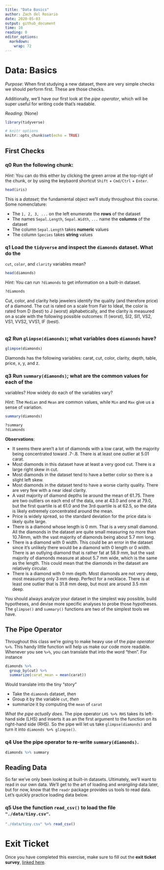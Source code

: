 ```yaml
---
title: "Data Basics"
author: Zach del Rosario
date: 2020-05-03
output: github_document
time: 10
reading: 0
editor_options: 
  markdown: 
    wrap: 72
---
```


# Data: Basics

*Purpose*: When first studying a new dataset, there are very simple
checks we should perform first. These are those checks.

Additionally, we'll have our first look at the *pipe operator*, which
will be super useful for writing code that's readable.

*Reading*: (None)

```r
library(tidyverse)
```

```r
# knitr options
knitr::opts_chunk$set(echo = TRUE)
```

## First Checks

<!-- -------------------------------------------------- -->

### **q0** Run the following chunk:

*Hint*: You can do this either by clicking the green arrow at the
top-right of the chunk, or by using the keybaord shortcut `Shift` +
`Cmd/Ctrl` + `Enter`.

```r
head(iris)
```

This is a *dataset*; the fundamental object we'll study throughout this
course. Some nomenclature:

-   The `1, 2, 3, ...` on the left enumerate the **rows** of the dataset
-   The names `Sepal.Length`, `Sepal.Width`, `...` name the **columns**
    of the dataset
-   The column `Sepal.Length` takes **numeric** values
-   The column `Species` takes **string** values

### **q1** Load the `tidyverse` and inspect the `diamonds` dataset. What do the

`cut`, `color`, and `clarity` variables mean?

```r
head(diamonds)
```

*Hint*: You can run `?diamonds` to get information on a built-in
dataset.

```r
?diamonds
```

Cut, color, and clarity help jewelers identify the quality (and
therefore price) of a diamond. The cut is rated on a scale from Fair to
Ideal, the color is rated from D (best) to J (worst) alphabetically, and
the clarity is measured on a scale with the following possible outcomes:
I1 (worst), SI2, SI1, VS2, VS1, VVS2, VVS1, IF (best).

```r
```

### **q2** Run `glimpse(diamonds)`; what variables does `diamonds` have?

```r
glimpse(diamonds)
```

Diamonds has the following variables: carat, cut, color, clarity, depth,
table, price, x, y, and z.

### **q3** Run `summary(diamonds)`; what are the common values for each of the

variables? How widely do each of the variables vary?

*Hint*: The `Median` and `Mean` are common values, while `Min` and `Max`
give us a sense of variation.

```r
summary(diamonds)
```

```r
?summary
?diamonds
```

**Observations**:

-   It seems there aren't a lot of diamonds with a low carat, with the majority being concentrated toward .7-.8. There is at least one outlier at 5.01 carat.
-   Most diamonds in this dataset have at least a very good cut. There is a large right skew in cut.
-   Most diamonds in the dataset tend to have a better color so there is a slight left skew.
-   Most diamonds in the dataset tend to have a worse clarity quality. There are very few with a near ideal clarity.
-   A vast majority of diamond depths lie around the mean of 61.75. There are two outliers on each end of the data, one at 43.0 and one at 79.0, but the first quartile is at 61.0 and the 3rd quartile is at 62.5, so the data is likely extremely concentrated around the mean.
-   Price is widely spread, so the standard deviation for the price data is likely quite large.
-   There is a diamond whose length is 0 mm. That is a very small diamond. All the diamonds in the dataset are quite small measuring no more than 10.74mm, with the vast majority of diamonds being about 5.7 mm long.
-   There is a diamond with 0 width. This could be an error in the dataset since it's unlikely there would be a diamond with 0 length or 0 width. There is an outlying diamond that is rather fat at 58.9 mm, but the vast majority of diamonds measure at about 5.7 mm wide, which is the same as the length. This could mean that the diamonds in the dataset are relatively circular.
-   There is a diamond with 0 mm depth. Most diamonds are not very deep, most measuring only 3 mm deep. Perfect for a necklace. There is at least one outlier that is 31.8 mm deep, but most are around 3.5 mm deep.

You should always analyze your dataset in the simplest way possible,
build hypotheses, and devise more specific analyses to probe those
hypotheses. The `glimpse()` and `summary()` functions are two of the
simplest tools we have.

## The Pipe Operator

<!-- -------------------------------------------------- -->

Throughout this class we're going to make heavy use of the *pipe
operator* `%>%`. This handy little function will help us make our code
more readable. Whenever you see `%>%`, you can translate that into the
word "then". For instance

```r
diamonds %>%
  group_by(cut) %>%
  summarize(carat_mean = mean(carat))
```

Would translate into the tiny "story"

-   Take the `diamonds` dataset, *then*
-   Group it by the variable `cut`, *then*
-   summarize it by computing the `mean` of `carat`

*What the pipe actually does*. The pipe operator `LHS %>% RHS` takes its
left-hand side (LHS) and inserts it as an the first argument to the
function on its right-hand side (RHS). So the pipe will let us take
`glimpse(diamonds)` and turn it into `diamonds %>% glimpse()`.

### **q4** Use the pipe operator to re-write `summary(diamonds)`.

```r
diamonds %>% summary

```

## Reading Data

<!-- -------------------------------------------------- -->

So far we've only been looking at built-in datasets. Ultimately, we'll
want to read in our own data. We'll get to the art of loading and
*wrangling* data later, but for now, know that the `readr` package
provides us tools to read data. Let's quickly practice loading data
below.

### **q5** Use the function `read_csv()` to load the file `"./data/tiny.csv"`.

```r
"./data/tiny.csv" %>% read_csv()

```

<!-- include-exit-ticket -->

# Exit Ticket

<!-- -------------------------------------------------- -->

Once you have completed this exercise, make sure to fill out the **exit
ticket survey**, [linked
here](https://docs.google.com/forms/d/e/1FAIpQLSeuq2LFIwWcm05e8-JU84A3irdEL7JkXhMq5Xtoalib36LFHw/viewform?usp=pp_url&entry.693978880=e-data00-basics-assignment.Rmd).
